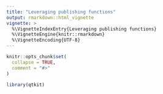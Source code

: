 ```yaml
---
title: "Leveraging publishing functions"
output: rmarkdown::html_vignette
vignette: >
  %\VignetteIndexEntry{Leveraging publishing functions}
  %\VignetteEngine{knitr::rmarkdown}
  %\VignetteEncoding{UTF-8}
---
```


<!--
- [ ] Add vignette using publishing functions
-->


```r
knitr::opts_chunk$set(
  collapse = TRUE,
  comment = "#>"
)
```

```r
library(qtkit)
```
